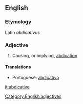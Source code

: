 ==English==

===Etymology===
Latin ''abdicativus''

===Adjective===
{{en-adj}}

# {{rare}} Causing, or implying, [[abdication]].

====Translations====
{{trans-top|(rare) causing, or implying, abdication}}
* Portuguese: [[abdicativo]]
{{trans-mid}}
{{trans-bottom}}

[[Category:English adjectives]]

[[it:abdicative]]